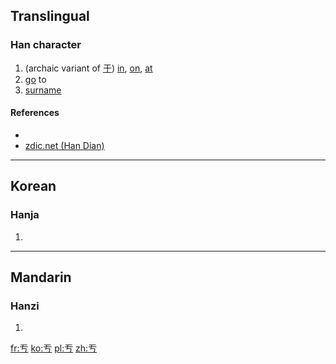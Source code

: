 ==Translingual==

===Han character===
{{Han char|rn=1|rad=一|as=02|sn=3|four=|canj=MKS,XXMKS|ids=⿱一𠀁}}

# (archaic variant of [[于]]) [[in]], [[on]], [[at]]
# [[go]] to
# [[surname]]

====References====
* {{Han ref|kx=0086.071|dj=0177.051|hdz=10005.020|uh=4E90|ud=20112}}
*[http://www.zdic.net/zd/zi/ZdicE4ZdicBAZdic90.htm zdic.net (Han Dian)]

----

==Korean==

===Hanja===
{{ko-hanja|hangeul=울|rv=ul|mr=ul|y=wul}}

# {{defn|lang=ko|sort=一02}}

----

==Mandarin==

===Hanzi===
{{cmn-hanzi|pin=[[gèng]] ([[geng4]]), [[yú]] ([[yu2]])|wg=keng<sup>4</sup>, yü<sup>2</sup>}}

# {{defn|lang=cmn|sort=一02}}

[[fr:亐]]
[[ko:亐]]
[[pl:亐]]
[[zh:亐]]